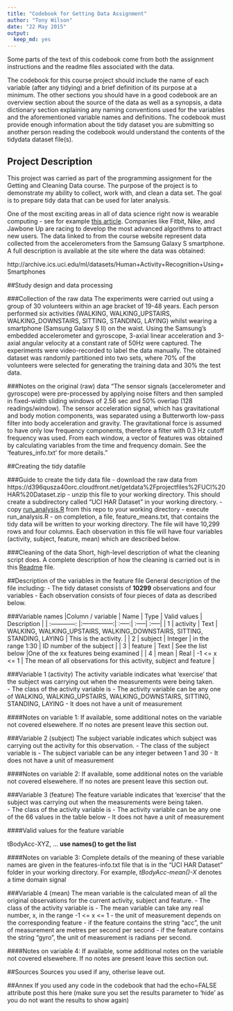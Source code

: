```yaml
---
title: "Codebook for Getting Data Assignment"
author: "Tony Wilson"
date: "22 May 2015"
output:
  keep_md: yes
---
```

Some parts of the text of this codebook come from both the assignment instructions and the readme files associated with the data.

The codebook for this course project should include the name of each variable (after any tidying) and a brief definition of its purpose at a minimum. The other sections you should have in a good codebook are an overview section about the source of the data as well as a synopsis, a data dictionary section explaining any naming conventions used for the variables and the aforementioned variable names and definitions. The codebook must provide enough information about the tidy dataset you are submitting so another person reading the codebook would understand the contents of the tidydata dataset file(s). 

## Project Description
This project was carried as part of the programming assignment for the Getting and Cleaning Data course.  The purpose of the project is to demonstrate my ability to collect, work with, and clean a data set. The goal is to prepare tidy data that can be used for later analysis. 

One of the most exciting areas in all of data science right now is wearable computing - see for example [this article](http://www.insideactivitytracking.com/data-science-activity-tracking-and-the-battle-for-the-worlds-top-sports-brand/). Companies like Fitbit, Nike, and Jawbone Up are racing to develop the most advanced algorithms to attract new users. The data linked to from the course website represent data collected from the accelerometers from the Samsung Galaxy S smartphone. A full description is available at the site where the data was obtained: 

http://archive.ics.uci.edu/ml/datasets/Human+Activity+Recognition+Using+Smartphones 


##Study design and data processing

###Collection of the raw data
The experiments were carried out using a group of 30 volunteers within an age bracket of 19-48 years. Each person performed six activities (WALKING, WALKING_UPSTAIRS, WALKING_DOWNSTAIRS, SITTING, STANDING, LAYING) whilst wearing a smartphone (Samsung Galaxy S II) on the waist. Using the Samsung's embedded accelerometer and gyroscope, 3-axial linear acceleration and 3-axial angular velocity at a constant rate of 50Hz were captured. The experiments were video-recorded to label the data manually. The obtained dataset was randomly partitioned into two sets, where 70% of the volunteers were selected for generating the training data and 30% the test data. 

###Notes on the original (raw) data 
"The sensor signals (accelerometer and gyroscope) were pre-processed by applying noise filters and then sampled in fixed-width sliding windows of 2.56 sec and 50% overlap (128 readings/window). The sensor acceleration signal, which has gravitational and body motion components, was separated using a Butterworth low-pass filter into body acceleration and gravity. The gravitational force is assumed to have only low frequency components, therefore a filter with 0.3 Hz cutoff frequency was used. From each window, a vector of features was obtained by calculating variables from the time and frequency domain. See the 'features_info.txt' for more details."

##Creating the tidy datafile

###Guide to create the tidy data file
- download the raw data from https://d396qusza40orc.cloudfront.net/getdata%2Fprojectfiles%2FUCI%20HAR%20Dataset.zip
- unzip this file to your working directory.  This should create a subdirectory called "UCI HAR Dataset" in your working directory.
- copy [run_analysis.R](https://github.com/wilsonae/GetData_Assignment/blob/master/run_analysis.R) from this repo to your working directory 
- execute run_analysis.R
- on completion, a file, feature_means.txt, that contains the tidy data will be written to your working directory.  The file will have 10,299 rows and four columns.  Each observation in this file will have four variables (activity, subject, feature, mean) which are described below.

###Cleaning of the data
Short, high-level description of what the cleaning script does. A complete description of how the cleaning is carried out is in this [Readme](https://github.com/wilsonae/GetData_Assignment/blob/master/README.md) file.

##Description of the variables in the feature file
General description of the file including:
 - The tidy dataset consists of **10299** observations and four variables
 - Each observation consists of four pieces of data as described below.

###Variable names
|Column / variable  | Name  | Type | Valid values | Description |
| :------------: |:---------------:| :-----:| :-----| :-----|
| 1 | activity | Text | WALKING, WALKING_UPSTAIRS, WALKING_DOWNSTAIRS, SITTING, STANDING, LAYING | This is the activity. |
| 2 | subject |   Integer | in the range 1:30 | ID number of the subject |
| 3 | feature | Text | See the list below |One of the xx features being examined |
| 4 | mean | Real | -1 <= x <= 1 | The mean of all observations for this activity, subject and feature |

###Variable 1 (activity)
The activity variable indicates what 'exercise' that the subject was carrying out when the measurements were being taken.  
- The class of the activity variable is 
- The activity variable can be any one of WALKING, WALKING_UPSTAIRS, WALKING_DOWNSTAIRS, SITTING, STANDING, LAYING
- It does not have a unit of measurement

####Notes on variable 1:
If available, some additional notes on the variable not covered elsewehere. If no notes are present leave this section out.

###Variable 2 (subject)
The subject variable indicates which subject was carrying out the activity for this observation.
- The class of the subject variable is 
- The subject variable can be any integer between 1 and 30
- It does not have a unit of measurement

####Notes on variable 2:
If available, some additional notes on the variable not covered elsewehere. If no notes are present leave this section out.

###Variable 3 (feature)
The feature variable indicates that 'exercise' that the subject was carrying out when the measurements were being taken.  
- The class of the activity variable is 
- The activity variable can be any one of the 66 values in the table below
- It does not have a unit of measurement

####Valid values for the feature variable

tBodyAcc-XYZ, ... **use names() to get the list**

####Notes on variable 3:
Complete details of the meaning of these variable names are given in the features-info.txt file that is in the "UCI HAR Dataset" folder in your working directory.  For example, *tBodyAcc-mean()-X* denotes a time domain signal 


###Variable 4 (mean)
The mean variable is the calculated mean of all the original observations for the current activity, subject and feature.
- The class of the activity variable is 
- The mean variable can take any real number, x, in the range -1 <= x <= 1
- the unit of measurement depends on the corresponding feature
  - if the feature contains the string "acc", the unit of measurement are metres per second per second
  - if the feature contains the string "gyro", the unit of measurement is radians per second.

####Notes on variable 4:
If available, some additional notes on the variable not covered elsewehere. If no notes are present leave this section out.

##Sources
Sources you used if any, otherise leave out.

##Annex
If you used any code in the codebook that had the echo=FALSE attribute post this here (make sure you set the results parameter to 'hide' as you do not want the results to show again)
